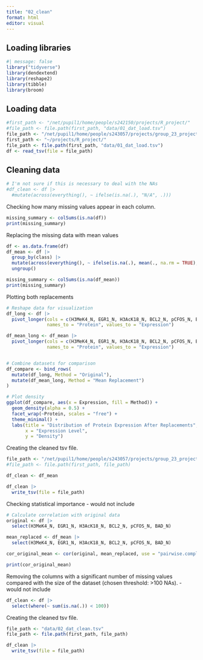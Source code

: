 ```yaml
---
title: "02_clean"
format: html
editor: visual
---
```


## Loading libraries

```r
#| message: false
library("tidyverse")
library(dendextend)
library(reshape2)
library(tibble)
library(broom)
```

## Loading data

```r
#first_path <- "/net/pupil1/home/people/s242150/projects/R_project/"
#file_path <- file.path(first_path, "data/01_dat_load.tsv")
file_path <- "/net/pupil1/home/people/s243057/projects/group_23_project/data/01_dat_load.tsv"
first_path <- "~/projects/R_project/"
file_path <- file.path(first_path, "data/01_dat_load.tsv")
df <- read_tsv(file = file_path)
```

## Cleaning data

```r
# I'm not sure if this is necessary to deal with the NAs
#df_clean <- df |>
  #mutate(across(everything(), ~ ifelse(is.na(.), "N/A", .)))
```

Checking how many missing values appear in each column.

```r
missing_summary <- colSums(is.na(df))
print(missing_summary)
```

Replacing the missing data with mean values 
```r
df <- as.data.frame(df)
df_mean <- df |>
  group_by(class) |>
  mutate(across(everything(), ~ ifelse(is.na(.), mean(., na.rm = TRUE), .))) |>
  ungroup()

missing_summary <- colSums(is.na(df_mean))
print(missing_summary)
```

Plotting both replacements
```r
# Reshape data for visualization
df_long <- df |>
  pivot_longer(cols = c(H3MeK4_N, EGR1_N, H3AcK18_N, BCL2_N, pCFOS_N, BAD_N),
               names_to = "Protein", values_to = "Expression")

df_mean_long <- df_mean |>
  pivot_longer(cols = c(H3MeK4_N, EGR1_N, H3AcK18_N, BCL2_N, pCFOS_N, BAD_N),
               names_to = "Protein", values_to = "Expression")


# Combine datasets for comparison
df_compare <- bind_rows(
  mutate(df_long, Method = "Original"),
  mutate(df_mean_long, Method = "Mean Replacement")
)

# Plot density
ggplot(df_compare, aes(x = Expression, fill = Method)) +
  geom_density(alpha = 0.5) +
  facet_wrap(~Protein, scales = "free") +
  theme_minimal() +
  labs(title = "Distribution of Protein Expression After Replacements",
       x = "Expression Level",
       y = "Density")

```


Creating the cleaned tsv file.

```r
file_path <- "/net/pupil1/home/people/s243057/projects/group_23_project/data/02_dat_clean.tsv"
#file_path <- file.path(first_path, file_path)

df_clean <- df_mean

df_clean |>
  write_tsv(file = file_path)
```


Checking statistical importance - would not include
```r
# Calculate correlation with original data
original <- df |>
  select(H3MeK4_N, EGR1_N, H3AcK18_N, BCL2_N, pCFOS_N, BAD_N)

mean_replaced <- df_mean |>
  select(H3MeK4_N, EGR1_N, H3AcK18_N, BCL2_N, pCFOS_N, BAD_N)

cor_original_mean <- cor(original, mean_replaced, use = "pairwise.complete.obs")

print(cor_original_mean)

```

Removing the columns with a significant number of missing values compared with the size of the dataset (chosen threshold: \>100 NAs). - would not include

```r
df_clean <- df |> 
  select(where(~ sum(is.na(.)) < 100))
```

Creating the cleaned tsv file.

```r
file_path <- "data/02_dat_clean.tsv"
file_path <- file.path(first_path, file_path)

df_clean |>
  write_tsv(file = file_path)
```
